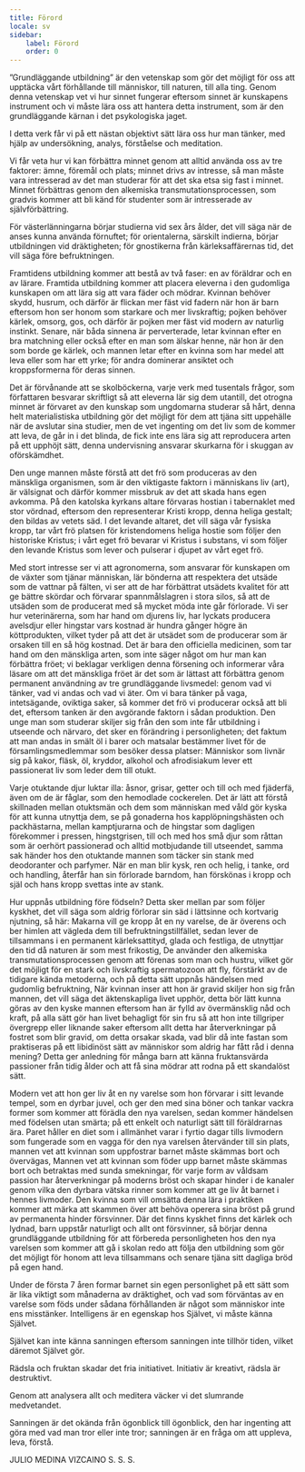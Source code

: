 ```yaml
---
title: Förord
locale: sv
sidebar:
    label: Förord
    order: 0
---
```

”Grundläggande utbildning” är den vetenskap som gör det möjligt för oss att upptäcka vårt förhållande till människor, till naturen, till alla ting. Genom denna vetenskap vet vi hur sinnet fungerar eftersom sinnet är kunskapens instrument och vi måste lära oss att hantera detta instrument, som är den grundläggande kärnan i det psykologiska jaget.

I detta verk får vi på ett nästan objektivt sätt lära oss hur man tänker, med hjälp av undersökning, analys, förståelse och meditation.

Vi får veta hur vi kan förbättra minnet genom att alltid använda oss av tre faktorer: ämne, föremål och plats; minnet drivs av intresse, så man måste vara intresserad av det man studerar för att det ska etsa sig fast i minnet. Minnet förbättras genom den alkemiska transmutationsprocessen, som gradvis kommer att bli känd för studenter som är intresserade av självförbättring.

För västerlänningarna börjar studierna vid sex års ålder, det vill säga när de anses kunna använda förnuftet; för orientalerna, särskilt indierna, börjar utbildningen vid dräktigheten; för gnostikerna från kärleksaffärernas tid, det vill säga före befruktningen.

Framtidens utbildning kommer att bestå av två faser: en av föräldrar och en av lärare. Framtida utbildning kommer att placera eleverna i den gudomliga kunskapen om att lära sig att vara fäder och mödrar. Kvinnan behöver skydd, husrum, och därför är flickan mer fäst vid fadern när hon är barn eftersom hon ser honom som starkare och mer livskraftig; pojken behöver kärlek, omsorg, gos, och därför är pojken mer fäst vid modern av naturlig instinkt. Senare, när båda sinnena är perverterade, letar kvinnan efter en bra matchning eller också efter en man som älskar henne, när hon är den som borde ge kärlek, och mannen letar efter en kvinna som har medel att leva eller som har ett yrke; för andra dominerar ansiktet och kroppsformerna för deras sinnen.

Det är förvånande att se skolböckerna, varje verk med tusentals frågor, som författaren besvarar skriftligt så att eleverna lär sig dem utantill, det otrogna minnet är förvaret av den kunskap som ungdomarna studerar så hårt, denna helt materialistiska utbildning gör det möjligt för dem att tjäna sitt uppehälle när de avslutar sina studier, men de vet ingenting om det liv som de kommer att leva, de går in i det blinda, de fick inte ens lära sig att reproducera arten på ett upphöjt sätt, denna undervisning ansvarar skurkarna för i skuggan av oförskämdhet.

Den unge mannen måste förstå att det frö som produceras av den mänskliga organismen, som är den viktigaste faktorn i människans liv (art), är välsignat och därför kommer missbruk av det att skada hans egen avkomma. På den katolska kyrkans altare förvaras hostian i tabernaklet med stor vördnad, eftersom den representerar Kristi kropp, denna heliga gestalt; den bildas av vetets säd. I det levande altaret, det vill säga vår fysiska kropp, tar vårt frö platsen för kristendomens heliga hostie som följer den historiske Kristus; i vårt eget frö bevarar vi Kristus i substans, vi som följer den levande Kristus som lever och pulserar i djupet av vårt eget frö.

Med stort intresse ser vi att agronomerna, som ansvarar för kunskapen om de växter som tjänar människan, lär bönderna att respektera det utsäde som de vattnar på fälten, vi ser att de har förbättrat utsädets kvalitet för att ge bättre skördar och förvarar spannmålslagren i stora silos, så att de utsäden som de producerat med så mycket möda inte går förlorade. Vi ser hur veterinärerna, som har hand om djurens liv, har lyckats producera avelsdjur eller hingstar vars kostnad är hundra gånger högre än köttprodukten, vilket tyder på att det är utsädet som de producerar som är orsaken till en så hög kostnad. Det är bara den officiella medicinen, som tar hand om den mänskliga arten, som inte säger något om hur man kan förbättra fröet; vi beklagar verkligen denna försening och informerar våra läsare om att det mänskliga fröet är det som är lättast att förbättra genom permanent användning av tre grundläggande livsmedel: genom vad vi tänker, vad vi andas och vad vi äter. Om vi bara tänker på vaga, intetsägande, oviktiga saker, så kommer det frö vi producerar också att bli det, eftersom tanken är den avgörande faktorn i sådan produktion. Den unge man som studerar skiljer sig från den som inte får utbildning i utseende och närvaro, det sker en förändring i personligheten; det faktum att man andas in smält öl i barer och matsalar bestämmer livet för de församlingsmedlemmar som besöker dessa platser: Människor som livnär sig på kakor, fläsk, öl, kryddor, alkohol och afrodisiakum lever ett passionerat liv som leder dem till otukt.

Varje otuktande djur luktar illa: åsnor, grisar, getter och till och med fjäderfä, även om de är fåglar, som den hemodlade cockerelen. Det är lätt att förstå skillnaden mellan otuktsmän och dem som människan med våld gör kyska för att kunna utnyttja dem, se på gonaderna hos kapplöpningshästen och packhästarna, mellan kamptjurarna och de hingstar som dagligen förekommer i pressen, hingstgrisen, till och med hos små djur som råttan som är oerhört passionerad och alltid motbjudande till utseendet, samma sak händer hos den otuktande mannen som täcker sin stank med deodoranter och parfymer. När en man blir kysk, ren och helig, i tanke, ord och handling, återfår han sin förlorade barndom, han förskönas i kropp och själ och hans kropp svettas inte av stank.

Hur uppnås utbildning före födseln? Detta sker mellan par som följer kyskhet, det vill säga som aldrig förlorar sin säd i lättsinne och kortvarig njutning, så här: Makarna vill ge kropp åt en ny varelse, de är överens och ber himlen att vägleda dem till befruktningstillfället, sedan lever de tillsammans i en permanent kärleksattityd, glada och festliga, de utnyttjar den tid då naturen är som mest frikostig, De använder den alkemiska transmutationsprocessen genom att förenas som man och hustru, vilket gör det möjligt för en stark och livskraftig spermatozoon att fly, förstärkt av de tidigare kända metoderna, och på detta sätt uppnås händelsen med gudomlig befruktning, När kvinnan inser att hon är gravid skiljer hon sig från mannen, det vill säga det äktenskapliga livet upphör, detta bör lätt kunna göras av den kyske mannen eftersom han är fylld av övermänsklig nåd och kraft, på alla sätt gör han livet behagligt för sin fru så att hon inte tillgriper övergrepp eller liknande saker eftersom allt detta har återverkningar på fostret som blir gravid, om detta orsakar skada, vad blir då inte fastan som praktiseras på ett libidinöst sätt av människor som aldrig har fått råd i denna mening? Detta ger anledning för många barn att känna fruktansvärda passioner från tidig ålder och att få sina mödrar att rodna på ett skandalöst sätt.

Modern vet att hon ger liv åt en ny varelse som hon förvarar i sitt levande tempel, som en dyrbar juvel, och ger den med sina böner och tankar vackra former som kommer att förädla den nya varelsen, sedan kommer händelsen med födelsen utan smärta; på ett enkelt och naturligt sätt till föräldrarnas ära. Paret håller en diet som i allmänhet varar i fyrtio dagar tills livmodern som fungerade som en vagga för den nya varelsen återvänder till sin plats, mannen vet att kvinnan som uppfostrar barnet måste skämmas bort och övervägas, Mannen vet att kvinnan som föder upp barnet måste skämmas bort och betraktas med sunda smekningar, för varje form av våldsam passion har återverkningar på moderns bröst och skapar hinder i de kanaler genom vilka den dyrbara vätska rinner som kommer att ge liv åt barnet i hennes livmoder. Den kvinna som vill omsätta denna lära i praktiken kommer att märka att skammen över att behöva operera sina bröst på grund av permanenta hinder försvinner. Där det finns kyskhet finns det kärlek och lydnad, barn uppstår naturligt och allt ont försvinner, så börjar denna grundläggande utbildning för att förbereda personligheten hos den nya varelsen som kommer att gå i skolan redo att följa den utbildning som gör det möjligt för honom att leva tillsammans och senare tjäna sitt dagliga bröd på egen hand.

Under de första 7 åren formar barnet sin egen personlighet på ett sätt som är lika viktigt som månaderna av dräktighet, och vad som förväntas av en varelse som föds under sådana förhållanden är något som människor inte ens misstänker. Intelligens är en egenskap hos Självet, vi måste känna Självet.

Självet kan inte känna sanningen eftersom sanningen inte tillhör tiden, vilket däremot Självet gör.

Rädsla och fruktan skadar det fria initiativet. Initiativ är kreativt, rädsla är destruktivt.

Genom att analysera allt och meditera väcker vi det slumrande medvetandet.

Sanningen är det okända från ögonblick till ögonblick, den har ingenting att göra med vad man tror eller inte tror; sanningen är en fråga om att uppleva, leva, förstå.

JULIO MEDINA VIZCAINO
S. S. S.
